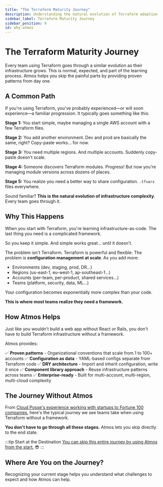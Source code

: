 ```yaml
---
title: "The Terraform Maturity Journey"
description: Understanding the natural evolution of Terraform adoption and how Atmos helps
sidebar_label: Terraform Maturity Journey
sidebar_position: 9
id: why-atmos
---
```


# The Terraform Maturity Journey
<Intro>
Every team using Terraform goes through a similar evolution as their infrastructure grows. This is normal, expected, and part of the learning process. Atmos helps you skip the painful parts by providing proven patterns from day one.
</Intro>

## A Common Path

If you're using Terraform, you've probably experienced—or will soon experience—a familiar progression. It typically goes something like this:

**Stage 1:** You start simple, maybe managing a single AWS account with a few Terraform files.

**Stage 2:** You add another environment. Dev and prod are basically the same, right? Copy-paste works... for now.

**Stage 3:** You need multiple regions. And multiple accounts. Suddenly copy-paste doesn't scale.

**Stage 4:** Someone discovers Terraform modules. Progress! But now you're managing module versions across dozens of places.

**Stage 5:** You realize you need a better way to share configuration. `.tfvars` files everywhere.

Sound familiar? **This is the natural evolution of infrastructure complexity**. Every team goes through it.

## Why This Happens

When you start with Terraform, you're learning infrastructure-as-code. The last thing you need is a complicated framework.

So you keep it simple. And simple works great... until it doesn't.

The problem isn't Terraform. Terraform is powerful and flexible. The problem is **configuration management at scale**. As you add more:

- Environments (dev, staging, prod, DR...)
- Regions (us-east-1, eu-west-1, ap-southeast-1...)
- Accounts (per-team, per-product, shared services...)
- Teams (platform, security, data, ML...)

Your configuration becomes exponentially more complex than your code.

**This is where most teams realize they need a framework.**

## How Atmos Helps

Just like you wouldn't build a web app without React or Rails, you don't have to build Terraform infrastructure without a framework.

Atmos provides:

✅ **Proven patterns** - Organizational conventions that scale from 1 to 100+ accounts
✅ **Configuration as data** - YAML-based configs separate from Terraform code
✅ **DRY architecture** - Import and inherit configuration, write it once
✅ **Component library approach** - Reuse infrastructure patterns across teams
✅ **Enterprise-ready** - Built for multi-account, multi-region, multi-cloud complexity

## The Journey Without Atmos

From [Cloud Posse's experience working with startups to Fortune 100 companies](https://cloudposse.com), here's the typical journey we see teams take when using Terraform without a framework.

**You don't have to go through all these stages.** Atmos lets you skip directly to the end state.

:::tip Start at the Destination
[You can skip this entire journey by using Atmos from the start.](/intro/why-atmos/nirvana) 😎
:::

## Where Are You on the Journey?

Recognizing your current stage helps you understand what challenges to expect and how Atmos can help.

<DocCardList/>
